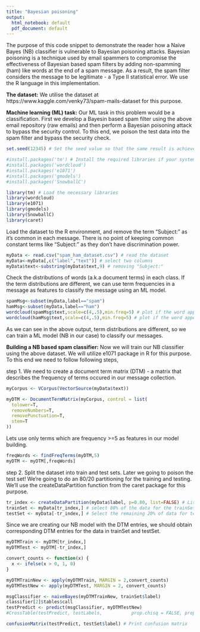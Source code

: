 ```yaml
---
title: "Bayesian poisoning"
output:
  html_notebook: default
  pdf_document: default
---
```

The purpose of this code snippet to demonstrate the reader how a Naive Bayes (NB) classifier is vulnerable to Bayesian poisoning attacks. Bayesian poisoning is a technique used by email spammers to compromise the effectiveness of Bayesian based spam filters by adding non-spamming (ham) like words at the end of a spam message. As a result, the spam filter considers the message to be legitimate - a Type II statistical error. We use the R language in this implementation.

**The dataset:** We utilise the dataset at https://www.kaggle.com/venky73/spam-mails-dataset for this purpose. 

**Machine learning (ML) task:** Our ML task in this problem would be a classification. First we develop a Bayesin based spam filter using the above email repository (raw emails) and then perform a Bayesian poisoning attack to bypass the security control. To this end, we poison the test data into the spam filter and bypass the security check.

```r
set.seed(12345) # Set the seed value so that the same result is achieved in each replication

#install.packages('tm') # Install the required libraries if your system does not have them
#install.packages('wordcloud')
#install.packages('e1071')
#install.packages('gmodels')
#install.packages('SnowballC')

library(tm) # Load the necessary libraries
library(wordcloud)
library(e1071)
library(gmodels)
library(SnowballC)
library(caret)

```

Load the dataset to the R environment, and remove the term "Subject:" as it's common in each message. There is no point of keeping common constant terms like "Subject:" as they don't have discrimination power.

```r
myData <- read.csv("spam_ham_dataset.csv") # read the dataset
myData<-myData[,c("label","text")] # select two columns
myData$text<-substring(myData$text,9) # removing "Subject:"
```

Check the distributions of words (a.k.a document terms) in each class. If the term distributions are different, we can use term frequencies in a message as features to classify the message using an ML model.

```r
spamMsg<-subset(myData,label=="spam")
hamMsg<-subset(myData,label=="ham")
wordcloud(spamMsg$text,scale=c(4,.5),min.freq=5) # plot if the word apperas more than 5 times in the spam messages
wordcloud(hamMsg$text,scale=c(4,.5),min.freq=5) # plot if the word apperas more than 5 times in the ham messages
```

As we can see in the above output, term distributions are different, so we can train a ML model (NB in our case) to classify our messages.

**Building a NB based spam classifier:** Now we will train our NB classifier using the above dataset. We will utilize e1071 package in R for this purpose. To this end we need to follow following steps,

step 1. We need to create a document term matrix (DTM) - a matrix that describes the frequency of terms occured in our message collection.

```r
myCorpus <- VCorpus(VectorSource(myData$text))

myDTM <- DocumentTermMatrix(myCorpus, control = list(
  tolower=T,
  removeNumbers=T,
  removePunctuation=T,
  stem=T
))
```

Lets use only terms which are frequency >=5 as features in our model building.

```r
freqWords <- findFreqTerms(myDTM,5)
myDTM <- myDTM[,freqWords]
```

step 2. Split the dataset into train and test sets. Later we going to poison the test set! We're going to do an 80/20 partitioning for the training and testing. We'll use the createDataPartition function from the caret package for this purpose.

```r
tr_index <- createDataPartition(myData$label, p=0.80, list=FALSE) # List of 80% of the rows
trainSet <- myData[tr_index,] # select 80% of the data for the trainSet
testSet <- myData[-tr_index,] # Select the remaining 20% of data for testSet
```

Since we are creating our NB model with the DTM entries, we should obtain corresponding DTM entries for the data in trainSet and testSet.

```r
myDTMTrain <- myDTM[tr_index,]
myDTMTest <- myDTM[-tr_index,]
```


```r
convert_counts <- function(x) {
  x <- ifelse(x > 0, 1, 0)
}

myDTMTrainNew <- apply(myDTMTrain, MARGIN = 2,convert_counts)
myDTMTestNew <- apply(myDTMTest, MARGIN = 2, convert_counts)
```



```r
msgClassifier <- naiveBayes(myDTMTrainNew, trainSet$label)
classifier[2]$tables$call
testPredict <- predict(msgClassifier, myDTMTestNew)
#CrossTable(testPredict, testLabels,           prop.chisq = FALSE, prop.t = FALSE,           dnn = c('predicted', 'actual'))
```

```r
confusionMatrix(testPredict, testSet$label) # Print confusion matrix 
```

